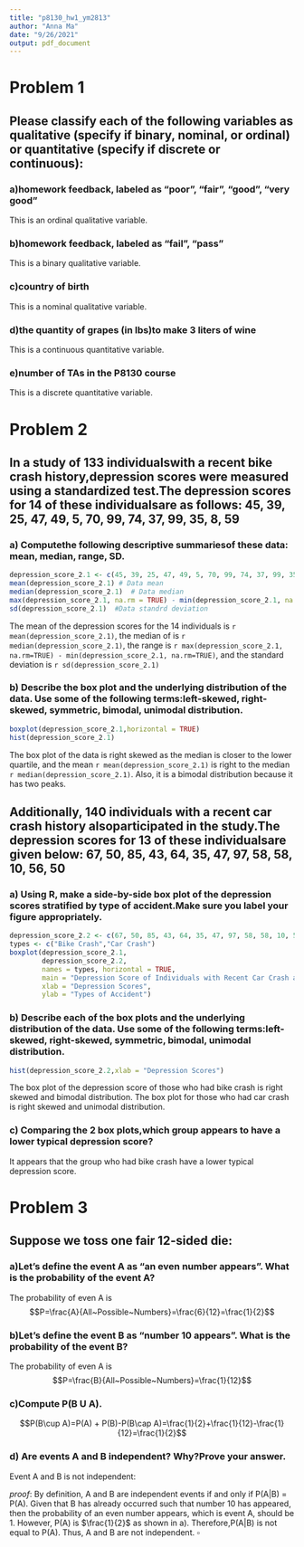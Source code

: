 ```yaml
---
title: "p8130_hw1_ym2813"
author: "Anna Ma"
date: "9/26/2021"
output: pdf_document
---
```


# Problem 1
## Please classify each of the following variables as qualitative (specify if binary, nominal, or ordinal) or quantitative (specify if discrete or continuous):

### a)homework feedback, labeled as “poor”, “fair”, “good”, “very good”
This is an ordinal qualitative variable.

### b)homework feedback, labeled as “fail”, “pass”
This is a binary qualitative variable. 

### c)country of birth 
This is a nominal qualitative variable. 

### d)the quantity of grapes (in lbs)to make 3 liters of wine
This is a continuous quantitative variable.

### e)number of TAs in the P8130 course
This is a discrete quantitative variable. 

# Problem 2
## In a study of 133 individualswith a recent bike crash history,depression scores were measured using a standardized test.The depression scores for 14 of these individualsare as follows: 45, 39, 25, 47, 49, 5, 70, 99, 74, 37, 99, 35, 8, 59

### a) Computethe following descriptive summariesof these data: mean, median, range, SD.
```r
depression_score_2.1 <- c(45, 39, 25, 47, 49, 5, 70, 99, 74, 37, 99, 35, 8, 59)
mean(depression_score_2.1) # Data mean
median(depression_score_2.1)  # Data median 
max(depression_score_2.1, na.rm = TRUE) - min(depression_score_2.1, na.rm = TRUE)   # Data range 
sd(depression_score_2.1)  #Data standrd deviation
```
The mean of the depression scores for the 14 individuals is `r mean(depression_score_2.1)`, the median of is `r median(depression_score_2.1)`, the range is `r max(depression_score_2.1, na.rm=TRUE) - min(depression_score_2.1, na.rm=TRUE)`, and the standard deviation is `r sd(depression_score_2.1)`

### b) Describe the box plot and the underlying distribution of the data. Use some of the following terms:left-skewed, right-skewed, symmetric, bimodal, unimodal distribution.

```r
boxplot(depression_score_2.1,horizontal = TRUE)
hist(depression_score_2.1)
```

The box plot of the data is right skewed as the median is closer to the lower quartile, and the mean `r mean(depression_score_2.1)` is right to the median `r median(depression_score_2.1)`. Also, it is a bimodal distribution because it has two peaks. 

## Additionally, 140 individuals with a recent car crash history alsoparticipated in the study.The depression scores for 13 of these individualsare given below: 67, 50, 85, 43, 64, 35, 47, 97, 58, 58, 10, 56, 50

### a) Using R, make a side-by-side box plot of the depression scores stratified by type of accident.Make sure you label your figure appropriately.
```r
depression_score_2.2 <- c(67, 50, 85, 43, 64, 35, 47, 97, 58, 58, 10, 56, 50)
types <- c("Bike Crash","Car Crash")
boxplot(depression_score_2.1, 
        depression_score_2.2, 
        names = types, horizontal = TRUE, 
        main = "Depression Score of Individuals with Recent Car Crash and Bike Crash", 
        xlab = "Depression Scores", 
        ylab = "Types of Accident")
```


### b) Describe each of the box plots and the underlying distribution of the data. Use some of the following terms:left-skewed, right-skewed, symmetric, bimodal, unimodal distribution.
```r
hist(depression_score_2.2,xlab = "Depression Scores")
```

The box plot of the depression score of those who had bike crash is right skewed and bimodal distribution. The box plot for those who had car crash is right skewed and unimodal distribution.

### c) Comparing the 2 box plots,which group appears to have a lower typical depression score?
It appears that the group who had bike crash have a lower typical depression score. 

# Problem 3

## Suppose we toss one fair 12-sided die: 
### a)Let’s define the event A as “an even number appears”. What is the probability of the event A?
The probability of even A is $$P=\frac{A}{All~Possible~Numbers}=\frac{6}{12}=\frac{1}{2}$$

### b)Let’s define the event B as “number 10 appears”. What is the probability of the event B?
The probability of even A is $$P=\frac{B}{All~Possible~Numbers}=\frac{1}{12}$$

### c)Compute P(B U A).
$$P(B\cup A)=P(A) + P(B)-P(B\cap A)=\frac{1}{2}+\frac{1}{12}-\frac{1}{12}=\frac{1}{2}$$

### d) Are events A and B independent? Why?Prove your answer.
Event A and B is not independent:

$proof:$ By definition, A and B are independent events if and only if P(A|B) = P(A). Given that B has already occurred such that number 10 has appeared, then the probability of an even number appears, which is event A, should be 1. However, P(A) is $\frac{1}{2}$ as shown in a). Therefore,P(A|B) is not equal to P(A). Thus, A and B are not independent. $\square$